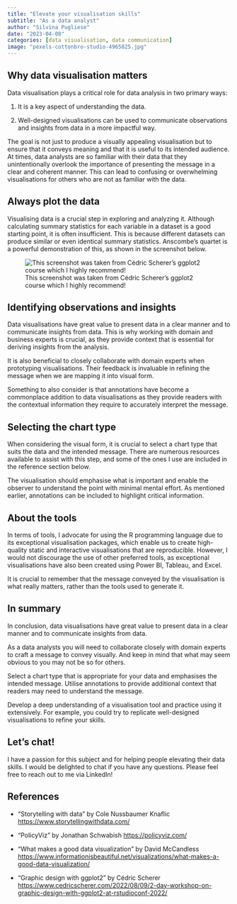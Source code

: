 ```yaml
---
title: "Elevate your visualisation skills"
subtitle: "As a data analyst"
author: "Silvina Pugliese"
date: "2023-04-08"
categories: [data visualisation, data communication]
image: "pexels-cottonbro-studio-4965825.jpg"
---
```


## Why data visualisation matters

Data visualisation plays a critical role for data analysis in two primary ways:

1)  It is a key aspect of understanding the data.

2)  Well-designed visualisations can be used to communicate observations and insights from data in a more impactful way.

The goal is not just to produce a visually appealing visualisation but to ensure that it conveys meaning and that it is useful to its intended audience. At times, data analysts are so familiar with their data that they unintentionally overlook the importance of presenting the message in a clear and coherent manner. This can lead to confusing or overwhelming visualisations for others who are not as familiar with the data.

## Always plot the data

Visualising data is a crucial step in exploring and analyzing it. Although calculating summary statistics for each variable in a dataset is a good starting point, it is often insufficient. This is because different datasets can produce similar or even identical summary statistics. Anscombe's quartet is a powerful demonstration of this, as shown in the screenshot below.

![This screenshot was taken from Cédric Scherer's ggplot2 course which I highly recommend!](anscombe.png)

## Identifying observations and insights

Data visualisations have great value to present data in a clear manner and to communicate insights from data. This is why working with domain and business experts is crucial, as they provide context that is essential for deriving insights from the analysis.

It is also beneficial to closely collaborate with domain experts when prototyping visualisations. Their feedback is invaluable in refining the message when we are mapping it into visual form.

Something to also consider is that annotations have become a commonplace addition to data visualisations as they provide readers with the contextual information they require to accurately interpret the message.

## Selecting the chart type

When considering the visual form, it is crucial to select a chart type that suits the data and the intended message. There are numerous resources available to assist with this step, and some of the ones I use are included in the reference section below.

The visualisation should emphasise what is important and enable the observer to understand the point with minimal mental effort. As mentioned earlier, annotations can be included to highlight critical information.

## About the tools

In terms of tools, I advocate for using the R programming language due to its exceptional visualisation packages, which enable us to create high-quality static and interactive visualisations that are reproducible. However, I would not discourage the use of other preferred tools, as exceptional visualisations have also been created using Power BI, Tableau, and Excel.

It is crucial to remember that the message conveyed by the visualisation is what really matters, rather than the tools used to generate it.

## In summary

In conclusion, data visualisations have great value to present data in a clear manner and to communicate insights from data.

As a data analysts you will need to collaborate closely with domain experts to craft a message to convey visually. And keep in mind that what may seem obvious to you may not be so for others.

Select a chart type that is appropriate for your data and emphasises the intended message. Utilise annotations to provide additional context that readers may need to understand the message.

Develop a deep understanding of a visualisation tool and practice using it extensively. For example, you could try to replicate well-designed visualisations to refine your skills.

## Let's chat!

I have a passion for this subject and for helping people elevating their data skills. I would be delighted to chat if you have any questions. Please feel free to reach out to me via LinkedIn!

## References

-   "Storytelling with data" by Cole Nussbaumer Knaflic <https://www.storytellingwithdata.com/>

-   "PolicyViz" by Jonathan Schwabish <https://policyviz.com/>

-   "What makes a good data visualization" by David McCandless <https://www.informationisbeautiful.net/visualizations/what-makes-a-good-data-visualization/>

-   "Graphic design with ggplot2" by Cédric Scherer <https://www.cedricscherer.com/2022/08/09/2-day-workshop-on-graphic-design-with-ggplot2-at-rstudioconf-2022/>
